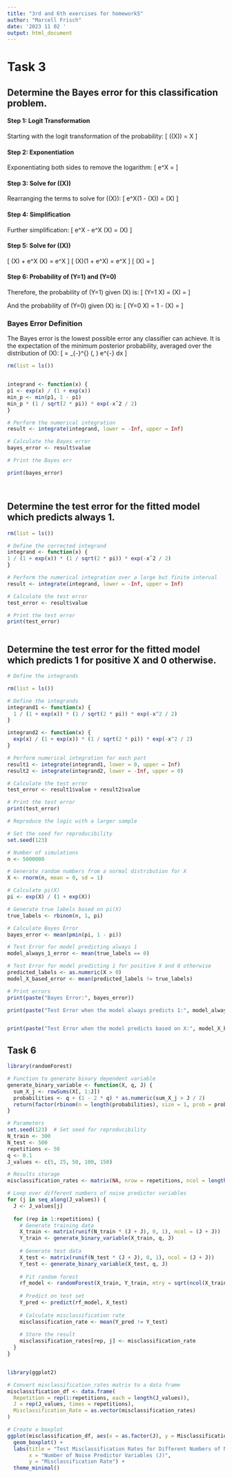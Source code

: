 ---
title: "3rd and 6th exercises for homework5"
author: "Marcell Frisch"
date: '2023 11 02 '
output: html_document
---

# Task 3

## Determine the Bayes error for this classification problem.

#### Step 1: Logit Transformation
Starting with the logit transformation of the probability:
\[ \text{logit}(\pi(X)) = X \]

#### Step 2: Exponentiation
Exponentiating both sides to remove the logarithm:
\[ e^X = \frac{\pi(X)}{1 - \pi(X)} \]

#### Step 3: Solve for \(\pi(X)\)
Rearranging the terms to solve for \(\pi(X)\):
\[ e^X(1 - \pi(X)) = \pi(X) \]

#### Step 4: Simplification
Further simplification:
\[ e^X - e^X \pi(X) = \pi(X) \]

#### Step 5: Solve for \(\pi(X)\)
\[ \pi(X) + e^X \pi(X) = e^X \]
\[ \pi(X)(1 + e^X) = e^X \]
\[ \pi(X) = \frac{e^X}{1 + e^X} \]

#### Step 6: Probability of \(Y=1\) and \(Y=0\)
Therefore, the probability of \(Y=1\) given \(X\) is:
\[ \text{Pr}(Y=1 \mid X) = \pi(X) = \frac{e^X}{1 + e^X} \]

And the probability of \(Y=0\) given \(X\) is:
\[ \text{Pr}(Y=0 \mid X) = 1 - \pi(X) = \frac{1}{1 + e^X} \]

###  Bayes Error Definition
The Bayes error is the lowest possible error any classifier can achieve. It is the expectation of the minimum posterior probability, averaged over the distribution of \(X\):
\[ \text{Bayes Error} = \int_{-\infty}^{\infty} \min\left(\frac{e^X}{1 + e^X}, \frac{1}{1 + e^X}\right) \frac{1}{\sqrt{2\pi}} e^{-\frac{x^2}{2}} dx \]


```{r}
rm(list = ls())


integrand <- function(x) {
p1 <- exp(x) / (1 + exp(x))
min_p <- min(p1, 1 - p1)
min_p * (1 / sqrt(2 * pi)) * exp(-xˆ2 / 2)
}

# Perform the numerical integration
result <- integrate(integrand, lower = -Inf, upper = Inf)

# Calculate the Bayes error
bayes_error <- result$value

# Print the Bayes err

print(bayes_error)




```


## Determine the test error for the fitted model which predicts always 1.

```{r}

rm(list = ls())

# Define the corrected integrand
integrand <- function(x) {
1 / (1 + exp(x)) * (1 / sqrt(2 * pi)) * exp(-xˆ2 / 2)
}

# Perform the numerical integration over a large but finite interval
result <- integrate(integrand, lower = -Inf, upper = Inf)

# Calculate the test error
test_error <- result$value 

# Print the test error
print(test_error)



```

## Determine the test error for the fitted model which predicts 1 for positive X and 0 otherwise.


```{r}
# Define the integrands

rm(list = ls())

# Define the integrands
integrand1 <- function(x) {
  1 / (1 + exp(x)) * (1 / sqrt(2 * pi)) * exp(-x^2 / 2)
}

integrand2 <- function(x) {
  exp(x) / (1 + exp(x)) * (1 / sqrt(2 * pi)) * exp(-x^2 / 2)
}

# Perform numerical integration for each part
result1 <- integrate(integrand1, lower = 0, upper = Inf)
result2 <- integrate(integrand2, lower = -Inf, upper = 0)

# Calculate the test error
test_error <- result1$value + result2$value

# Print the test error
print(test_error)

# Reproduce the logic with a larger sample

# Set the seed for reproducibility
set.seed(123)

# Number of simulations
n <- 5000000

# Generate random numbers from a normal distribution for X
X <- rnorm(n, mean = 0, sd = 1)

# Calculate pi(X)
pi <- exp(X) / (1 + exp(X))

# Generate true labels based on pi(X)
true_labels <- rbinom(n, 1, pi)

# Calculate Bayes Error
bayes_error <- mean(pmin(pi, 1 - pi))

# Test Error for model predicting always 1
model_always_1_error <- mean(true_labels == 0)

# Test Error for model predicting 1 for positive X and 0 otherwise
predicted_labels <- as.numeric(X > 0)
model_X_based_error <- mean(predicted_labels != true_labels)

# Print errors
print(paste("Bayes Error:", bayes_error))

print(paste("Test Error when the model always predicts 1:", model_always_1_error))


print(paste("Test Error when the model predicts based on X:", model_X_based_error))
```




## Task 6


```{r}
library(randomForest)

# Function to generate binary dependent variable
generate_binary_variable <- function(X, q, J) {
  sum_X_j <- rowSums(X[, 1:J])
  probabilities <- q + (1 - 2 * q) * as.numeric(sum_X_j > J / 2)
  return(factor(rbinom(n = length(probabilities), size = 1, prob = probabilities), levels = c(0, 1)))
}

# Parameters
set.seed(123)  # Set seed for reproducibility
N_train <- 300
N_test <- 500
repetitions <- 50
q <- 0.1
J_values <- c(5, 25, 50, 100, 150)

# Results storage
misclassification_rates <- matrix(NA, nrow = repetitions, ncol = length(J_values))

# Loop over different numbers of noise predictor variables
for (j in seq_along(J_values)) {
  J <- J_values[j]
  
  for (rep in 1:repetitions) {
    # Generate training data
    X_train <- matrix(runif(N_train * (J + J), 0, 1), ncol = (J + J))
    Y_train <- generate_binary_variable(X_train, q, J)
    
    # Generate test data
    X_test <- matrix(runif(N_test * (J + J), 0, 1), ncol = (J + J))
    Y_test <- generate_binary_variable(X_test, q, J)
    
    # Fit random forest
    rf_model <- randomForest(X_train, Y_train, mtry = sqrt(ncol(X_train)))
    
    # Predict on test set
    Y_pred <- predict(rf_model, X_test)
    
    # Calculate misclassification rate
    misclassification_rate <- mean(Y_pred != Y_test)
    
    # Store the result
    misclassification_rates[rep, j] <- misclassification_rate
  }
}



```


```{r}
library(ggplot2)

# Convert misclassification_rates matrix to a data frame
misclassification_df <- data.frame(
  Repetition = rep(1:repetitions, each = length(J_values)),
  J = rep(J_values, times = repetitions),
  Misclassification_Rate = as.vector(misclassification_rates)
)

# Create a boxplot
ggplot(misclassification_df, aes(x = as.factor(J), y = Misclassification_Rate, fill = as.factor(J))) +
  geom_boxplot() +
  labs(title = "Test Misclassification Rates for Different Numbers of Noise Predictor Variables",
       x = "Number of Noise Predictor Variables (J)",
       y = "Misclassification Rate") +
  theme_minimal()
```

